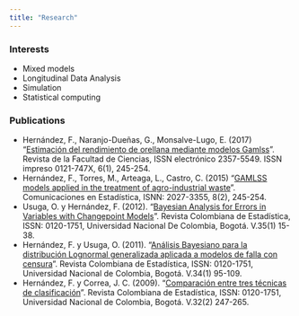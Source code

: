 ```yaml
---
title: "Research"
---
```


### Interests
- Mixed models
- Longitudinal Data Analysis
- Simulation
- Statistical computing

### Publications
- Hernández, F., Naranjo-Dueñas, G., Monsalve-Lugo, E. (2017) "[Estimación del rendimiento de orellana mediante modelos Gamlss](https://revistas.unal.edu.co/index.php/rfc/article/view/61119/60343)". Revista de la Facultad de Ciencias, ISSN electrónico 2357-5549. ISSN impreso 0121-747X, 6(1), 245-254.
- Hernández, F., Torres, M., Arteaga, L., Castro, C. (2015) "[GAMLSS models applied in the treatment of agro-industrial waste](http://revistas.usta.edu.co/index.php/estadistica/article/viewFile/2176/2447)". Comunicaciones en Estadística, ISNN: 2027-3355, 8(2), 245-254.
- Usuga, O. y Hernández, F. (2012). "[Bayesian Analysis for Errors in Variables with Changepoint Models](https://revistas.unal.edu.co/index.php/estad/article/view/30152/30399)". Revista Colombiana de Estadística, ISSN: 0120-1751, Universidad Nacional De Colombia, Bogotá. V.35(1) 15-38.
- Hernández, F. y Usuga, O. (2011). "[Análisis Bayesiano para la distribución Lognormal generalizada aplicada a modelos de falla con censura](http://www.scielo.org.co/pdf/rce/v34n1/v34n1a05.pdf)". Revista Colombiana de Estadística, ISSN: 0120-1751, Universidad Nacional de Colombia, Bogotá. V.34(1) 95-109.
- Hernández, F. y Correa, J. C. (2009). "[Comparación entre tres técnicas de clasificación](http://www.redalyc.org/articulo.oa?id=89912259005)". Revista Colombiana de Estadística, ISSN: 0120-1751, Universidad Nacional de Colombia, Bogotá. V.32(2) 247-265.

